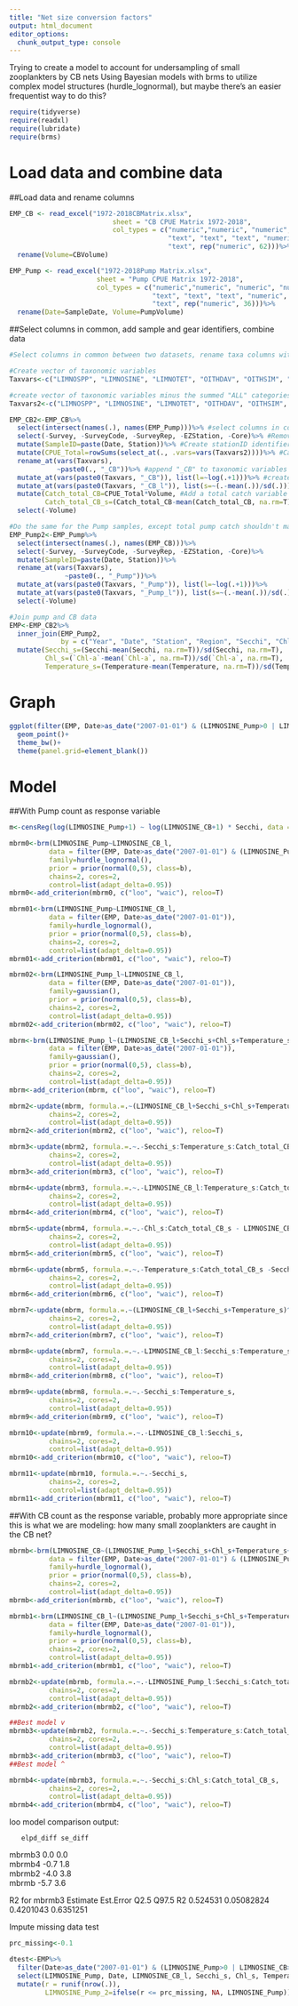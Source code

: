 ```yaml
---
title: "Net size conversion factors"
output: html_document
editor_options: 
  chunk_output_type: console
---
```


Trying to create a model to account for undersampling of small zooplankters by CB nets
Using Bayesian models with brms to utilize complex model structures (hurdle_lognormal), but maybe there's an easier frequentist way to do this?


```r
require(tidyverse)
require(readxl)
require(lubridate)
require(brms)
```

# Load data and combine data

##Load data and rename columns

```r
EMP_CB <- read_excel("1972-2018CBMatrix.xlsx", 
                          sheet = "CB CPUE Matrix 1972-2018", 
                          col_types = c("numeric","numeric", "numeric", "numeric", "date", 
                                        "text", "text", "text", "numeric", "text", "text",
                                        "text", rep("numeric", 62)))%>%
  rename(Volume=CBVolume)

EMP_Pump <- read_excel("1972-2018Pump Matrix.xlsx", 
                      sheet = "Pump CPUE Matrix 1972-2018", 
                      col_types = c("numeric","numeric", "numeric", "numeric", "date", 
                                    "text", "text", "text", "numeric", 
                                    "text", rep("numeric", 36)))%>%
  rename(Date=SampleDate, Volume=PumpVolume)
```

##Select columns in common, add sample and gear identifiers, combine data

```r
#Select columns in common between two datasets, rename taxa columns with distinct names

#Create vector of taxonomic variables
Taxvars<-c("LIMNOSPP", "LIMNOSINE", "LIMNOTET", "OITHDAV", "OITHSIM", "OITHSPP", "OTHCYCAD", "ALLCYCADULTS", "HARPACT", "CYCJUV", "LIMNOJUV", "OITHJUV", "OTHCYCJUV", "ALLCYCJUV", "COPNAUP", "EURYNAUP", "OTHCOPNAUP", "PDIAPNAUP", "SINONAUP", "ALLCOPNAUP", "ASPLANCH", "KERATELA", "OTHROT", "POLYARTH", "SYNCH", "SYNCHBIC", "TRICHO", "ALLROTIFERS", "BARNNAUP")

#create vector of taxonomic variables minus the summed "ALL" categories
Taxvars2<-c("LIMNOSPP", "LIMNOSINE", "LIMNOTET", "OITHDAV", "OITHSIM", "OITHSPP", "OTHCYCAD", "HARPACT", "CYCJUV", "LIMNOJUV", "OITHJUV", "OTHCYCJUV", "COPNAUP", "EURYNAUP", "OTHCOPNAUP", "PDIAPNAUP", "SINONAUP", "ASPLANCH", "KERATELA", "OTHROT", "POLYARTH", "SYNCH", "SYNCHBIC", "TRICHO", "BARNNAUP")

EMP_CB2<-EMP_CB%>%
  select(intersect(names(.), names(EMP_Pump)))%>% #select columns in common between two datasets
  select(-Survey, -SurveyCode, -SurveyRep, -EZStation, -Core)%>% #Remove some variables
  mutate(SampleID=paste(Date, Station))%>% #Create stationID identifier
  mutate(CPUE_Total=rowSums(select_at(., .vars=vars(Taxvars2))))%>% #Calculate total CPUE for total catch variable below
  rename_at(vars(Taxvars),
            ~paste0(., "_CB"))%>% #append "_CB" to taxonomic variables
  mutate_at(vars(paste0(Taxvars, "_CB")), list(l=~log(.+1)))%>% #create log(x+1) transformed counts
  mutate_at(vars(paste0(Taxvars, "_CB_l")), list(s=~(.-mean(.))/sd(.)))%>% #Standardize the logged counts to help models fit
  mutate(Catch_total_CB=CPUE_Total*Volume, #Add a total catch variable in case more zooplankton in a net clogs the net and helps catch more of the smaller zooplankters
         Catch_total_CB_s=(Catch_total_CB-mean(Catch_total_CB, na.rm=T))/sd(Catch_total_CB, na.rm=T))%>% #standardize total catch
  select(-Volume)

#Do the same for the Pump samples, except total pump catch shouldn't matter 
EMP_Pump2<-EMP_Pump%>%
  select(intersect(names(.), names(EMP_CB)))%>%
  select(-Survey, -SurveyCode, -SurveyRep, -EZStation, -Core)%>%
  mutate(SampleID=paste(Date, Station))%>%
  rename_at(vars(Taxvars),
              ~paste0(., "_Pump"))%>%
  mutate_at(vars(paste0(Taxvars, "_Pump")), list(l=~log(.+1)))%>%
  mutate_at(vars(paste0(Taxvars, "_Pump_l")), list(s=~(.-mean(.))/sd(.)))%>%
  select(-Volume)

#Join pump and CB data
EMP<-EMP_CB2%>%
  inner_join(EMP_Pump2, 
             by = c("Year", "Date", "Station", "Region", "Secchi", "Chl-a", "Temperature", "ECSurfacePreTow", "ECBottomPreTow", "SampleID"))%>%
  mutate(Secchi_s=(Secchi-mean(Secchi, na.rm=T))/sd(Secchi, na.rm=T),
         Chl_s=(`Chl-a`-mean(`Chl-a`, na.rm=T))/sd(`Chl-a`, na.rm=T),
         Temperature_s=(Temperature-mean(Temperature, na.rm=T))/sd(Temperature, na.rm=T))
```

# Graph

```r
ggplot(filter(EMP, Date>as_date("2007-01-01") & (LIMNOSINE_Pump>0 | LIMNOSINE_CB_l>0)), aes(x=LIMNOSINE_CB_l, y=LIMNOSINE_Pump_l))+
  geom_point()+
  theme_bw()+
  theme(panel.grid=element_blank())
```

# Model

##With Pump count as response variable 
```r
m<-censReg(log(LIMNOSINE_Pump+1) ~ log(LIMNOSINE_CB+1) * Secchi, data = filter(EMP, Date>as_date("2007-01-01")))

mbrm0<-brm(LIMNOSINE_Pump~LIMNOSINE_CB_l, 
          data = filter(EMP, Date>as_date("2007-01-01") & (LIMNOSINE_Pump>0 | LIMNOSINE_CB>0)), 
          family=hurdle_lognormal(),
          prior = prior(normal(0,5), class=b),
          chains=2, cores=2,
          control=list(adapt_delta=0.95))
mbrm0<-add_criterion(mbrm0, c("loo", "waic"), reloo=T)

mbrm01<-brm(LIMNOSINE_Pump~LIMNOSINE_CB_l, 
          data = filter(EMP, Date>as_date("2007-01-01")), 
          family=hurdle_lognormal(),
          prior = prior(normal(0,5), class=b),
          chains=2, cores=2,
          control=list(adapt_delta=0.95))
mbrm01<-add_criterion(mbrm01, c("loo", "waic"), reloo=T)

mbrm02<-brm(LIMNOSINE_Pump_l~LIMNOSINE_CB_l, 
          data = filter(EMP, Date>as_date("2007-01-01")), 
          family=gaussian(),
          prior = prior(normal(0,5), class=b),
          chains=2, cores=2,
          control=list(adapt_delta=0.95))
mbrm02<-add_criterion(mbrm02, c("loo", "waic"), reloo=T)

mbrm<-brm(LIMNOSINE_Pump_l~(LIMNOSINE_CB_l+Secchi_s+Chl_s+Temperature_s+Catch_total_CB_s)^3, 
          data = filter(EMP, Date>as_date("2007-01-01")), 
          family=gaussian(),
          prior = prior(normal(0,5), class=b),
          chains=2, cores=2,
          control=list(adapt_delta=0.95))
mbrm<-add_criterion(mbrm, c("loo", "waic"), reloo=T)

mbrm2<-update(mbrm, formula.=.~(LIMNOSINE_CB_l+Secchi_s+Chl_s+Temperature_s)^3,
          chains=2, cores=2,
          control=list(adapt_delta=0.95))
mbrm2<-add_criterion(mbrm2, c("loo", "waic"), reloo=T)

mbrm3<-update(mbrm2, formula.=.~.-Secchi_s:Temperature_s:Catch_total_CB_s - LIMNOSINE_CB_l:Secchi_s:Catch_total_CB_s,
          chains=2, cores=2,
          control=list(adapt_delta=0.95))
mbrm3<-add_criterion(mbrm3, c("loo", "waic"), reloo=T)

mbrm4<-update(mbrm3, formula.=.~.-LIMNOSINE_CB_l:Temperature_s:Catch_total_CB_s - LIMNOSINE_CB_l:Secchi_s:Temperature_s,
          chains=2, cores=2,
          control=list(adapt_delta=0.95))
mbrm4<-add_criterion(mbrm4, c("loo", "waic"), reloo=T)

mbrm5<-update(mbrm4, formula.=.~.-Chl_s:Catch_total_CB_s - LIMNOSINE_CB_l:Secchi_s:Temperature_s,
          chains=2, cores=2,
          control=list(adapt_delta=0.95))
mbrm5<-add_criterion(mbrm5, c("loo", "waic"), reloo=T)

mbrm6<-update(mbrm5, formula.=.~.-Temperature_s:Catch_total_CB_s -Secchi_s:Catch_total_CB_s -LIMNOSINE_CB_l:Catch_total_CB_s - Catch_total_CB_s,
          chains=2, cores=2,
          control=list(adapt_delta=0.95))
mbrm6<-add_criterion(mbrm6, c("loo", "waic"), reloo=T)

mbrm7<-update(mbrm, formula.=.~(LIMNOSINE_CB_l+Secchi_s+Temperature_s)^3,
          chains=2, cores=2,
          control=list(adapt_delta=0.95))
mbrm7<-add_criterion(mbrm7, c("loo", "waic"), reloo=T)

mbrm8<-update(mbrm7, formula.=.~.-LIMNOSINE_CB_l:Secchi_s:Temperature_s,
          chains=2, cores=2,
          control=list(adapt_delta=0.95))
mbrm8<-add_criterion(mbrm8, c("loo", "waic"), reloo=T)

mbrm9<-update(mbrm8, formula.=.~.-Secchi_s:Temperature_s,
          chains=2, cores=2,
          control=list(adapt_delta=0.95))
mbrm9<-add_criterion(mbrm9, c("loo", "waic"), reloo=T)

mbrm10<-update(mbrm9, formula.=.~.-LIMNOSINE_CB_l:Secchi_s,
          chains=2, cores=2,
          control=list(adapt_delta=0.95))
mbrm10<-add_criterion(mbrm10, c("loo", "waic"), reloo=T)

mbrm11<-update(mbrm10, formula.=.~.-Secchi_s,
          chains=2, cores=2,
          control=list(adapt_delta=0.95))
mbrm11<-add_criterion(mbrm11, c("loo", "waic"), reloo=T)
```

##With CB count as the response variable, probably more appropriate since this is what we are modeling: how many small zooplankters are caught in the CB net?
```r
mbrmb<-brm(LIMNOSINE_CB~(LIMNOSINE_Pump_l+Secchi_s+Chl_s+Temperature_s+Catch_total_CB_s)^3, 
          data = filter(EMP, Date>as_date("2007-01-01") & (LIMNOSINE_Pump>0 | LIMNOSINE_CB>0)), 
          family=hurdle_lognormal(),
          prior = prior(normal(0,5), class=b),
          chains=2, cores=2,
          control=list(adapt_delta=0.95))
mbrmb<-add_criterion(mbrmb, c("loo", "waic"), reloo=T)

mbrmb1<-brm(LIMNOSINE_CB_l~(LIMNOSINE_Pump_l+Secchi_s+Chl_s+Temperature_s+Catch_total_CB_s)^3, 
          data = filter(EMP, Date>as_date("2007-01-01")), 
          family=hurdle_lognormal(),
          prior = prior(normal(0,5), class=b),
          chains=2, cores=2,
          control=list(adapt_delta=0.95))
mbrmb1<-add_criterion(mbrmb1, c("loo", "waic"), reloo=T)

mbrmb2<-update(mbrmb, formula.=.~.-LIMNOSINE_Pump_l:Secchi_s:Catch_total_CB_s -LIMNOSINE_Pump_l:Secchi_s:Temperature_s -Secchi_s:Chl_s:Temperature_s,
          chains=2, cores=2,
          control=list(adapt_delta=0.95))
mbrmb2<-add_criterion(mbrmb2, c("loo", "waic"), reloo=T)

##Best model v
mbrmb3<-update(mbrmb2, formula.=.~.-Secchi_s:Temperature_s:Catch_total_CB_s -LIMNOSINE_Pump_l:Secchi_s:Chl_s,
          chains=2, cores=2,
          control=list(adapt_delta=0.95))
mbrmb3<-add_criterion(mbrmb3, c("loo", "waic"), reloo=T)
##Best model ^

mbrmb4<-update(mbrmb3, formula.=.~.-Secchi_s:Chl_s:Catch_total_CB_s,
          chains=2, cores=2,
          control=list(adapt_delta=0.95))
mbrmb4<-add_criterion(mbrmb4, c("loo", "waic"), reloo=T)
```

loo model comparison output:

       elpd_diff se_diff
mbrmb3  0.0       0.0   
mbrmb4 -0.7       1.8   
mbrmb2 -4.0       3.8   
mbrmb  -5.7       3.6  

R2 for mbrmb3
 Estimate  Est.Error      Q2.5     Q97.5
R2 0.524531 0.05082824 0.4201043 0.6351251

Impute missing data test
```r
prc_missing<-0.1

dtest<-EMP%>%
  filter(Date>as_date("2007-01-01") & (LIMNOSINE_Pump>0 | LIMNOSINE_CB>0))%>%
  select(LIMNOSINE_Pump, Date, LIMNOSINE_CB_l, Secchi_s, Chl_s, Temperature_s, Catch_total_CB_s)%>%
  mutate(r = runif(nrow(.)),
         LIMNOSINE_Pump_2=ifelse(r <= prc_missing, NA, LIMNOSINE_Pump))


```

